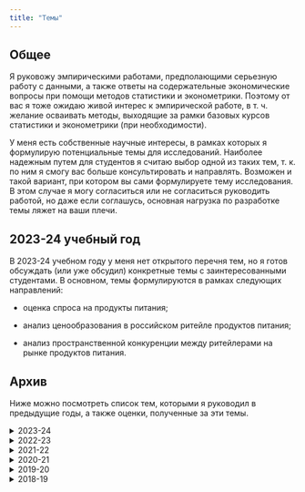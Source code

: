```yaml
---
title: "Темы"
---
```


## Общее

Я руковожу эмпирическими работами, предполающими серьезную работу с данными, а также ответы на содержательные экономические вопросы при помощи методов статистики и эконометрики. Поэтому от вас я тоже ожидаю живой интерес к эмпирической работе, в т. ч. желание осваивать методы, выходящие за рамки базовых курсов статистики и эконометрики (при необходимости).

У меня есть собственные научные интересы, в рамках которых я формулирую потенциальные темы для исследований. Наиболее надежным путем для студентов я считаю выбор одной из таких тем, т. к. по ним я смогу вас больше консультировать и направлять. Возможен и такой вариант, при котором вы сами формулируете тему исследования. В этом случае я могу согласиться или не согласиться руководить работой, но даже если соглашусь, основная нагрузка по разработке темы ляжет на ваши плечи.

## 2023-24 учебный год

В 2023-24 учебном году у меня нет открытого перечня тем, но я готов обсуждать (или уже обсудил) конкретные темы с заинтересованными студентами. В основном, темы формулируются в рамках следующих направлений:

-   оценка спроса на продукты питания;

-   анализ ценообразования в российском ритейле продуктов питания;

-   анализ пространственной конкуренции между ритейлерами на рынке продуктов питания.

## Архив

Ниже можно посмотреть список тем, которыми я руководил в предыдущие годы, а также оценки, полученные за эти темы.

<details>

<summary>2023-24</summary>

| Тип      | Тема                                                                                                      | Оценка |
|----------|----------------------------------------------------|----------|
| ВКР      | Ценовая жесткость и округления в ценах на продукты питания: эмпирический анализ российского ритейла       | 8      |
| ВКР      | Конкуренция по качеству между продуктовыми ритейлерами: эмпирический анализ рынка Санкт-Петербурга        | 7      |
| ВКР      | Местные политики и производительность фирм: эмпирический анализ территорий опережающего развития в России | 9      |
| ВКР      | Экономический рост и инвестиции в НИОКР: эмпирический анализ российских регионов                          | 8      |
| ВКР      | Спрос на продукты питания в условиях кризиса: эмпирический анализ российских домохозяйств                 | 9      |
| Курсовая | Эмпирический анализ цен и промоакций в российском ритейле                                                 | 9      |
| Курсовая | Эмпирический анализ кластеризации розничных цен на продукты питания в России                              | 9      |

</details>

<details>

<summary>2022-23</summary>

| Тип      | Тема                                                                                                                                  | Оценка |
|----------|-----------------------------------------------------|----------|
| ВКР      | Применение методов машинного обучения в прогнозировании банкротства                                                                   | 9      |
| ВКР      | Влияние обменного курса на розничные цены                                                                                             | 7      |
| ВКР      | Экономический рост и диверсификация торговых отношений: эмпирический анализ российских регионов                                       | 9      |
| ВКР      | Как женская эмансипация повлияла на экономический рост                                                                                | 5      |
| Курсовая | Детское здоровье и занятость родителей: эмпирический анализ российских домохозяйств                                                   | 10     |
| Курсовая | Эмпирический анализ пространственной конкуренции между сетевыми ритейлерами в Санкт-Петербурге (на примере Магнита, Пятерочки, Дикси) | 8      |
| Курсовая | Эмпирический анализ пространственной конкуренции между сетевыми ритейлерами в Санкт-Петербурге (на примере хард-дискаунтеров)         | 4      |
| Курсовая | Совмещение работы и учебы. Как это влияет на заработную плату выпускника?                                                             | 8      |
| Курсовая | Неравенство в потреблении продуктов питания: эмпирический анализ российских домохозяйств                                              | 8      |
| Курсовая | Эмпирический анализ стратегий онлайн-цен сетевых продуктовых ритейлеров                                                               | 9      |

</details>

<details>

<summary>2021-22</summary>

| Тип      | Тема                                                                                          | Оценка |
|-----------|---------------------------------------------------|-----------|
| ВКР      | Эмпирическая оценка спроса на продукты питания в России                                       | 8      |
| ВКР      | Детское здоровье и доходы родителей: эмпирический анализ российских домохозяйств              | 9      |
| Курсовая | Экономический рост и культурное многообразие: эмпирический анализ российских регионов         | 8, 7   |
| Курсовая | Разнообразие видов деятельности и экономический рост: эмпирический анализ российских регионов | 7      |
| Курсовая | Анализ пространственной конкуренции продуктового ритейла                                      | 8      |

</details>

<details>

<summary>2020-21</summary>

| Тип      | Тема                                                                                              | Оценка |
|-----------|---------------------------------------------------|-----------|
| ВКР      | Эмпирический анализ обусловленного доходами неравенства здоровья среди детей Российской Федерации | 7      |
| ВКР      | Гендерные различия в потребительских предпочтениях: эмпирический анализ рынка фитнес-услуг в РФ   | 8      |
| ВКР      | Экономический рост и цифровизация: эмпирический анализ российских регионов                        | 7      |
| Курсовая | Смена губернатора и региональные экономические показатели: эмпирический анализ                    | 9      |
| Курсовая | Психическое здоровье и неравенство доходов: эмпирический анализ стран мира                        | 9      |
| Курсовая | Эмпирическая оценка межрегиональной мобильности капитала в России                                 | 3      |
| Курсовая | Детское здоровье и доходы родителей: эмпирический анализ российских домохозяйств                  | 9      |

</details>

<details>

<summary>2019-20</summary>

| Тип      | Тема                                                                                      | Оценка   |
|-----------|--------------------------------------------------|-----------|
| ВКР      | Демократические институты и инновационное развитие фирм: анализ данных по регионам России | 5        |
| ВКР      | Инновации и экономический рост: эмпирический анализ стран мира                            | 6        |
| ВКР      | Эконометрический анализ влияния инноваций на экономический рост в российских регионах     | недопуск |
| Курсовая | Институты и неравенство: эмпирический анализ российских регионов                          | 7        |

</details>

<details>

<summary>2018-19</summary>

| Тип      | Тема                                           | Оценка |
|----------|------------------------------------------------|--------|
| Курсовая | Влияние инноваций на экономический рост страны | 7      |

</details>
